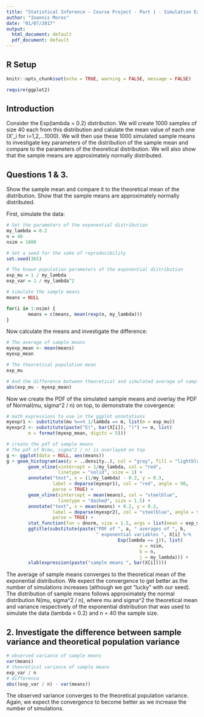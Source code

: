 ```yaml
---
title: "Statistical Inference - Course Project - Part 1 - Simulation Exercise"
author: "Ioannis Moros"
date: "01/07/2017"
output:
  html_document: default
  pdf_document: default
---
```


## R Setup

```r
knitr::opts_chunk$set(echo = TRUE, warning = FALSE, message = FALSE)
```


```r
require(ggplot2)
```

## Introduction

Consider the Exp(lambda = 0.2) distribution. 
We will create 1000 samples of size 40 each from this distribution and calulate 
the mean value of each one (X'_i for i=1,2,...1000). We will then use these 1000 
simulated sample means to investigate key parameters of the distribution of the 
sample mean and compare to the parameters of the theoretical distribution. 
We will also show that the sample means are approximately normally distributed.

## Questions 1 & 3.

Show the sample mean and compare it to the theoretical mean of the distribution.
Show that the sample means are approximately normally distributed.

First, simulate the data:

```r
# Set the parameters of the exponential distribution
my_lambda = 0.2
n = 40
nsim = 1000

# Set a seed for the sake of reproducibility
set.seed(365)

# The known population parameters of the exponential distribution
exp_mu = 1 / my_lambda
exp_var = 1 / my_lambda^2

# simulate the sample means
means = NULL

for(i in 1:nsim) {
        means = c(means, mean(rexp(n, my_lambda)))
}
```

Now calculate the means and investigate the difference:
```r
# The average of sample means
myexp_mean <- mean(means)
myexp_mean

# The theoretical population mean
exp_mu

# And the difference between theoretical and simulated average of sample means
abs(exp_mu - myexp_mean)
```

Now we create the PDF of the simulated sample means and overlay the PDF of 
Normal(mu, sigma^2 / n) on top, to demonstrate the covergence:

```r
# math expressions to use in the ggplot annotations
myexpr1 <- substitute(mu %==% 1/lambda == m, list(m = exp_mu))
myexpr2 <- substitute(paste("E(", bar(X[i]), ")") == m, list(
        m = format(myexp_mean, digits = 5)))

# create the pdf of sample means
# The pdf of N(mu, sigma^2 / n) is overlayed on top
g <- ggplot(data = NULL, aes(means))
g + geom_histogram(aes(y = ..density..), col = "gray", fill = "lightblue") + 
        geom_vline(xintercept = 1/my_lambda, col = "red", 
                   linetype = "solid", size = 1) + 
        annotate("text", x = (1/my_lambda) - 0.2, y = 0.3, 
                 label = deparse(myexpr1), col = "red", angle = 90, 
                 parse = TRUE) +
        geom_vline(xintercept = mean(means), col = "steelblue", 
                   linetype = "dashed", size = 1.5) + 
        annotate("text", x = mean(means) + 0.2, y = 0.3,  
                 label = deparse(myexpr2), col = "steelblue", angle = 90, 
                 parse = TRUE) + 
        stat_function(fun = dnorm, size = 1.5, args = list(mean = exp_mu, sd = sqrt(exp_var/n))) + 
        ggtitle(substitute(paste("PDF of ", a, " averages of ", b, 
                                 " exponential variables ", X[i] %~% 
                                         Exp(lambda == j)), list(
                                                 a = nsim, 
                                                 b = n, 
                                                 j = my_lambda))) + 
        xlab(expression(paste("sample means ", bar(X[i]))))
```

The average of sample means converges to the theoretical mean of the exponential
distribution. We expect the convergence to get better as the number of 
simulations increases (although we got "lucky" with our seed). The distribution 
of sample means follows approximately the normal distribution N(mu, sigma^2 / n), 
where mu and sigma^2 the theoretical mean and variance respectively of the 
exponential distribution that was used to simulate the data (lambda = 0.2) and 
n = 40 the sample size.

## 2. Investigate the difference between sample variance and theoretical population variance

```r
# observed variance of sample means
var(means)
# theoretical variance of sample means 
exp_var / n
# difference
abs((exp_var / n) - var(means))
```

The observed variance converges to the theoretical population variance. Again, 
we expect the convergence to become better as we increase the number of simulations.